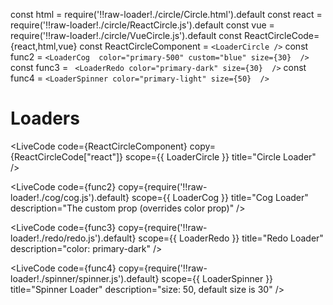 const html = require('!!raw-loader!./circle/Circle.html').default
const react = require('!!raw-loader!./circle/ReactCircle.js').default
const vue = require('!!raw-loader!./circle/VueCircle.js').default
const ReactCircleCode= {react,html,vue} 
const ReactCircleComponent = `<LoaderCircle />`
const func2 = 
`<LoaderCog 
  color="primary-500"
  custom="blue"
  size={30} 
/>`
const func3 = `
<LoaderRedo
  color="primary-dark"
  size={30} 
 />`
const func4 = `
<LoaderSpinner
  color="primary-light"
  size={50} 
 />
 `

<h1>Loaders</h1>

<LiveCode
    code={ReactCircleComponent}
    copy={ReactCircleCode["react"]}
    scope={{ LoaderCircle }}
    title="Circle Loader"
/>

<LiveCode
    code={func2}
    copy={require('!!raw-loader!./cog/cog.js').default}
    scope={{ LoaderCog }}
    title="Cog Loader"
    description="The custom prop (overrides color prop)"
/>

<LiveCode
    code={func3}
    copy={require('!!raw-loader!./redo/redo.js').default}
    scope={{ LoaderRedo }}
    title="Redo Loader"
    description="color: primary-dark"
/>

<LiveCode
    code={func4}
    copy={require('!!raw-loader!./spinner/spinner.js').default}
    scope={{ LoaderSpinner }}
    title="Spinner Loader"
    description="size: 50, default size is 30"
/>